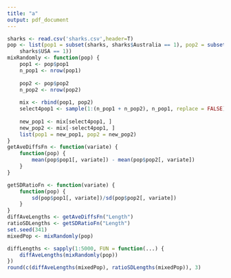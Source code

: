 ```yaml
---
title: "a"
output: pdf_document
---
```

```r
sharks <- read.csv('sharks.csv',header=T)
pop <- list(pop1 = subset(sharks, sharks$Australia == 1), pop2 = subset(sharks, 
    sharks$USA == 1))
mixRandomly <- function(pop) {
    pop1 <- pop$pop1
    n_pop1 <- nrow(pop1)
    
    pop2 <- pop$pop2
    n_pop2 <- nrow(pop2)
    
    mix <- rbind(pop1, pop2)
    select4pop1 <- sample(1:(n_pop1 + n_pop2), n_pop1, replace = FALSE)
    
    new_pop1 <- mix[select4pop1, ]
    new_pop2 <- mix[-select4pop1, ]
    list(pop1 = new_pop1, pop2 = new_pop2)
}
getAveDiffsFn <- function(variate) {
    function(pop) {
        mean(pop$pop1[, variate]) - mean(pop$pop2[, variate])
    }
}

getSDRatioFn <- function(variate) {
    function(pop) {
        sd(pop$pop1[, variate])/sd(pop$pop2[, variate])
    }
}
diffAveLengths <- getAveDiffsFn("Length")
ratioSDLengths <- getSDRatioFn("Length")
set.seed(341)
mixedPop <- mixRandomly(pop)

diffLengths <- sapply(1:5000, FUN = function(...) {
    diffAveLengths(mixRandomly(pop))
})
round(c(diffAveLengths(mixedPop), ratioSDLengths(mixedPop)), 3)
```














